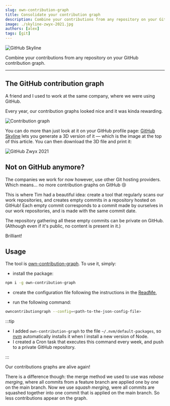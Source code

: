 ```yaml
---
slug: own-contribution-graph
title: Consolidate your contribution graph
description: Combine your contributions from any repository on your GitHub contribution graph.
image: ./skyline-zwyx-2021.jpg
authors: [alex]
tags: [git]
---
```



<Image src={skylineZwyx2021} alt="GitHub Skyline" legend="GitHub Skyline" />

Combine your contributions from any repository on your GitHub contribution graph.

<!--truncate-->

---

## The GitHub contribution graph

A friend and I used to work at the same company, where we were using GitHub.

Every year, our contribution graphs looked nice and it was kinda rewarding.

<Image
	src={contributionGraph}
	alt="Contribution graph"
	legend="A contribution graph on GitHub"
/>

You can do more than just look at it on your GitHub profile page: [GitHub Skyline](https://skyline.github.com/) lets you generate a 3D version of it — which is the image at the top of this article. You can then download the 3D file and print it:

<Image
	src={skylineZwyx2021Printed}
	alt="GitHub Zwyx 2021"
	legend="Code trophy!"
/>

## Not on GitHub anymore?

The companies we work for now however, use other Git hosting providers. Which means... no more contribution graphs on GitHub 😢

This is where Tim had a beautiful idea: create a tool that regularly scans our work repositories, and creates empty commits in a repository hosted on GitHub! Each empty commit corresponds to a commit made by ourselves in our work repositories, and is made with the same commit date.

The repository gathering all these empty commits can be private on GitHub. (Although even if it's public, no content is present in it.)

Brilliant!

## Usage

The tool is [own-contribution-graph](https://npmjs.com/package/own-contribution-graph). To use it, simply:

- install the package:

```bash
npm i -g own-contribution-graph
```

- create the configuration file following the instructions in the [ReadMe](https://npmjs.com/package/own-contribution-graph),

- run the following command:

```bash
owncontributiongraph --config=<path-to-the-json-config-file>
```

:::tip

- I added `own-contribution-graph` to the file `~/.nvm/default-packages`, so [nvm](https://github.com/nvm-sh/nvm) automatically installs it when I install a new version of Node.
- I created a Cron task that executes this command every week, and push to a private GitHub repository.

:::

Our contributions graphs are alive again!

There is a difference though: the merge method we used to use was _rebase merging_, where all commits from a feature branch are applied one by one on the main branch. Now we use _squash merging_, were all commits are squashed together into one commit that is applied on the main branch. So less contributions appear on the graph.
